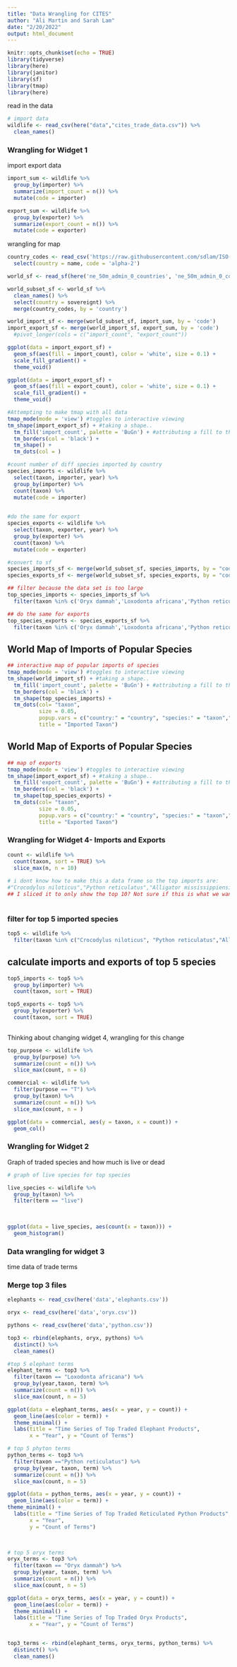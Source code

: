 ```yaml
---
title: "Data Wrangling for CITES"
author: "Ali Martin and Sarah Lam"
date: "2/20/2022"
output: html_document
---
```


```r
knitr::opts_chunk$set(echo = TRUE)
library(tidyverse)
library(here)
library(janitor)
library(sf)
library(tmap)
library(here)
```


read in the data 
```r
# import data 
wildlife <- read_csv(here("data","cites_trade_data.csv")) %>% 
  clean_names()
```

### Wrangling for Widget 1 

import export data 

```r
import_sum <- wildlife %>% 
  group_by(importer) %>% 
  summarize(import_count = n()) %>% 
  mutate(code = importer)

export_sum <- wildlife %>% 
  group_by(exporter) %>% 
  summarize(export_count = n()) %>% 
  mutate(code = exporter)
```

wrangling for map
```r
country_codes <- read_csv('https://raw.githubusercontent.com/sdlam/ISO-3166-Countries-with-Regional-Codes/master/slim-2/slim-2.csv') %>% 
  select(country = name, code = 'alpha-2') 

world_sf <- read_sf(here('ne_50m_admin_0_countries', 'ne_50m_admin_0_countries.shp'))

world_subset_sf <- world_sf %>% 
  clean_names() %>% 
  select(country = sovereignt) %>% 
  merge(country_codes, by = 'country')

world_import_sf <- merge(world_subset_sf, import_sum, by = 'code')
import_export_sf <- merge(world_import_sf, export_sum, by = 'code')
  #pivot_longer(cols = c("import_count", "export_count"))

ggplot(data = import_export_sf) +
  geom_sf(aes(fill = import_count), color = 'white', size = 0.1) +
  scale_fill_gradient() +
  theme_void()

ggplot(data = import_export_sf) +
  geom_sf(aes(fill = export_count), color = 'white', size = 0.1) +
  scale_fill_gradient() +
  theme_void()

#Attempting to make tmap with all data 
tmap_mode(mode = 'view') #toggles to interactive viewing
tm_shape(import_export_sf) + #taking a shape..
  tm_fill('import_count', palette = 'BuGn') + #attributing a fill to that shape
  tm_borders(col = 'black') +
  tm_shape() +
  tm_dots(col = )

```

```r
#count number of diff species imported by country
species_imports <- wildlife %>% 
  select(taxon, importer, year) %>%
  group_by(importer) %>% 
  count(taxon) %>% 
  mutate(code = importer)
  

#do the same for export
species_exports <- wildlife %>% 
  select(taxon, exporter, year) %>%
  group_by(exporter) %>% 
  count(taxon) %>% 
  mutate(code = exporter)

#convert to sf
species_imports_sf <- merge(world_subset_sf, species_imports, by = "code")
species_exports_sf <- merge(world_subset_sf, species_exports, by = "code")

## filter because the data set is too large
top_species_imports <- species_imports_sf %>% 
  filter(taxon %in% c('Oryx dammah','Loxodonta africana','Python reticulatus','Crocodylus niloticus'))

## do the same for exports
top_species_exports <- species_exports_sf %>% 
  filter(taxon %in% c('Oryx dammah','Loxodonta africana','Python reticulatus','Crocodylus niloticus'))
```


## World Map of Imports of Popular Species
```r
## interactive map of popular imports of species
tmap_mode(mode = 'view') #toggles to interactive viewing
tm_shape(world_import_sf) + #taking a shape..
  tm_fill('import_count', palette = 'BuGn') + #attributing a fill to that shape
  tm_borders(col = 'black') +
  tm_shape(top_species_imports) +
  tm_dots(col= "taxon",
          size = 0.05,
          popup.vars = c("country:" = "country", "species:" = "taxon","imported count" = "n"),
          title = "Imported Taxon")
```

## World Map of Exports of Popular Species

```r
## map of exports
tmap_mode(mode = 'view') #toggles to interactive viewing
tm_shape(import_export_sf) + #taking a shape..
  tm_fill('export_count', palette = 'BuGn') + #attributing a fill to that shape
  tm_borders(col = 'black') +
  tm_shape(top_species_exports) +
  tm_dots(col= "taxon",
          size = 0.05,
          popup.vars = c("country:" = "country", "species:" = "taxon","exported count" = "n"),
          title = "Exported Taxon")
```

### Wrangling for Widget 4- Imports and Exports

```r
count <- wildlife %>% 
  count(taxon, sort = TRUE) %>% 
  slice_max(n, n = 10)
  
# i dont know how to make this a data frame so the top imports are:
#"Crocodylus niloticus","Python reticulatus","Alligator mississippiensis","Macaca fascicularis" 
## I sliced it to only show the top 10? Not sure if this is what we want? 
 
```

### filter for top 5 imported species
```r
top5 <- wildlife %>% 
  filter(taxon %in% c("Crocodylus niloticus", "Python reticulatus","Alligator mississippiensis","Crocodylus porosus","Varanus salvator")) 
```

## calculate imports and exports of top 5 species

```r
top5_imports <- top5 %>% 
  group_by(importer) %>% 
  count(taxon, sort = TRUE) 

top5_exports <- top5 %>% 
  group_by(exporter) %>% 
  count(taxon, sort = TRUE)
  
```

Thinking about changing widget 4, wrangling for this change

```r
top_purpose <- wildlife %>% 
  group_by(purpose) %>% 
  summarize(count = n()) %>% 
  slice_max(count, n = 6)

commercial <- wildlife %>% 
  filter(purpose == "T") %>% 
  group_by(taxon) %>%  
  summarize(count = n()) %>% 
  slice_max(count, n = )

ggplot(data = commercial, aes(y = taxon, x = count)) +
  geom_col()
```

### Wrangling for Widget 2

Graph of traded species and how much is live or dead

```r
# graph of live species for top species

live_species <- wildlife %>% 
  group_by(taxon) %>% 
  filter(term == "live")
  
  

ggplot(data = live_species, aes(count(x = taxon))) +
  geom_histogram()
```

### Data wrangling for widget 3

time data of trade terms

### Merge top 3 files

```r
elephants <- read_csv(here('data','elephants.csv'))

oryx <- read_csv(here('data','oryx.csv'))

pythons <- read_csv(here('data','python.csv'))

```

```r
top3 <- rbind(elephants, oryx, pythons) %>% 
  distinct() %>% 
  clean_names()
```

```r
#top 5 elephant terms
elephant_terms <- top3 %>%  
  filter(taxon == "Loxodonta africana") %>% 
  group_by(year,taxon, term) %>% 
  summarize(count = n()) %>% 
  slice_max(count, n = 5)

ggplot(data = elephant_terms, aes(x = year, y = count)) +
  geom_line(aes(color = term)) +
  theme_minimal() +
  labs(title = "Time Series of Top Traded Elephant Products",
       x = "Year", y = "Count of Terms")

```

```r
# top 5 phyton terms
python_terms <- top3 %>% 
  filter(taxon =="Python reticulatus") %>% 
  group_by(year, taxon, term) %>% 
  summarize(count = n()) %>% 
  slice_max(count, n = 5)

ggplot(data = python_terms, aes(x = year, y = count)) +
  geom_line(aes(color = term)) +
theme_minimal() +
  labs(title = "Time Series of Top Traded Reticulated Python Products",
       x = "Year",
       y = "Count of Terms")

  
```

```r
# top 5 oryx terms
oryx_terms <- top3 %>% 
  filter(taxon == "Oryx dammah") %>% 
  group_by(year, taxon, term) %>% 
  summarize(count = n()) %>% 
  slice_max(count, n = 5)

ggplot(data = oryx_terms, aes(x = year, y = count)) +
  geom_line(aes(color = term)) +
  theme_minimal() +
  labs(title = "Time Series of Top Traded Oryx Products",
       x = "Year", y = "Count of Terms")



```

```r
top3_terms <- rbind(elephant_terms, oryx_terms, python_terms) %>% 
  distinct() %>% 
  clean_names()
```





